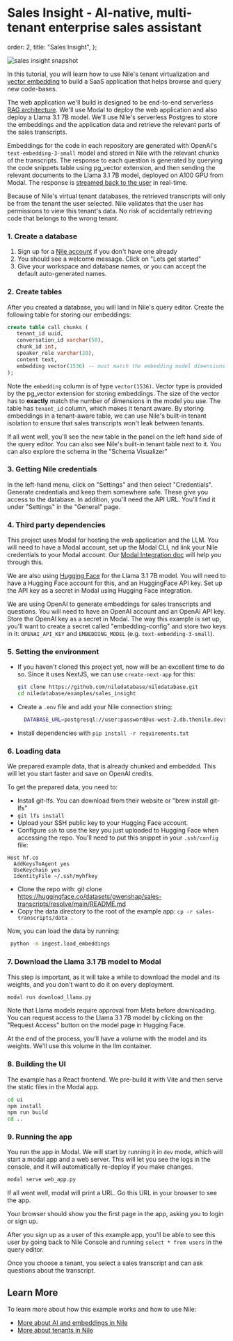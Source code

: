 # Sales Insight - AI-native, multi-tenant enterprise sales assistant

  order: 2,
  title: "Sales Insight",
};

![sales insight snapshot](/docs/sales_insight.png)

In this tutorial, you will learn how to use Nile's tenant virtualization and [vector embedding](/docs/ai-embeddings/pg_vector) to build a
SaaS application that helps browse and query new code-bases.

The web application we'll build is designed to be end-to-end serverless [RAG architecture](/docs/ai-embeddings/rag). We'll use Modal to deploy the web application and also deploy a
Llama 3.1 7B model. We'll use Nile's serverless Postgres to store the embeddings and the application data and retrieve the relevant parts of the sales transcripts.

Embeddings for the code in each repository are generated with OpenAI's `text-embedding-3-small` model and stored in Nile with the relevant chunks of the transcripts.
The response to each question is generated by querying the code snippets table using pg_vector extension, and then sending the relevant documents to
the Llama 3.1 7B model, deployed on A100 GPU from Modal. The response is [streamed back to the user](https://www.thenile.dev/docs/ai-embeddings/streaming) in real-time.

Because of Nile's virtual tenant databases, the retrieved transcripts will only be from the tenant the user selected.
Nile validates that the user has permissions to view this tenant's data. No risk of accidentally retrieving code that belongs to the wrong tenant.

### 1. Create a database

1. Sign up for a [Nile account](https://console.thenile.dev) if you don't have one already
2. You should see a welcome message. Click on "Lets get started"
3. Give your workspace and database names, or you can accept the default auto-generated names.

### 2. Create tables

After you created a database, you will land in Nile's query editor. Create the following table for storing our embeddings:

```sql
create table call_chunks (
   tenant_id uuid,
   conversation_id varchar(50),
   chunk_id int,
   speaker_role varchar(20),
   content text,
   embedding vector(1536) -- must match the embedding model dimensions
);
```

Note the `embedding` column is of type `vector(1536)`. Vector type is provided by the pg_vector extension for storing embeddings.
The size of the vector has to **exactly** match the number of dimensions in the model you use.
The table has `tenant_id` column, which makes it tenant aware. By storing embeddings in a tenant-aware table, we can use Nile's built-in tenant
isolation to ensure that sales transcripts won't leak between tenants.

If all went well, you'll see the new table in the panel on the left hand side of the query editor. You can also see Nile's built-in tenant table next to it.
You can also explore the schema in the "Schema Visualizer"

### 3. Getting Nile credentials

In the left-hand menu, click on "Settings" and then select "Credentials". Generate credentials and keep them somewhere safe. These give you access to the database.
In addition, you'll need the API URL. You'll find it under "Settings" in the "General" page.

### 4. Third party dependencies

This project uses Modal for hosting the web application and the LLM. You will need to have a Modal account, set up the Modal CLI,
nd link your Nile credentials to your Modal account. Our [Modal Integration doc](../../partners/modal) will help you through this.

We are also using [Hugging Face](https://huggingface.co/) for the Llama 3.1 7B model. You will need to have a Hugging Face account for this, and an HuggingFace API key.
Set up the API key as a secret in Modal using Hugging Face integration.

We are using OpenAI to generate embeddings for sales transcripts and questions.
You will need to have an OpenAI account and an OpenAI API key. Store the OpenAI key as a secret in Modal. The way this example is set up, you'll want to create a secret called "embedding-config"
and store two keys in it: `OPENAI_API_KEY` and `EMBEDDING_MODEL` (e.g. `text-embedding-3-small`).

### 5. Setting the environment

- If you haven't cloned this project yet, now will be an excellent time to do so. Since it uses NextJS, we can use `create-next-app` for this:

  ```bash
  git clone https://github.com/niledatabase/niledatabase.git
  cd niledatabase/examples/sales_insight
  ```

- Create a `.env` file and add your Nile connection string:

  ```bash
    DATABASE_URL=postgresql://user:password@us-west-2.db.thenile.dev:5432/mydb
  ```

- Install dependencies with `pip install -r requirements.txt`

### 6. Loading data

We prepared example data, that is already chunked and embedded. This will let you start faster and save on OpenAI credits.

To get the prepared data, you need to:

- Install git-lfs. You can download from their website or "brew install git-lfs"
- `git lfs install`
- Upload your SSH public key to your Hugging Face account.
- Configure `ssh` to use the key you just uploaded to Hugging Face when accessing the repo. You'll need to put this snippet in your `.ssh/config` file:

```
Host hf.co
  AddKeysToAgent yes
  UseKeychain yes
  IdentityFile ~/.ssh/myhfkey
```

- Clone the repo with: git clone https://huggingface.co/datasets/gwenshap/sales-transcripts/resolve/main/README.md
- Copy the data directory to the root of the example app: `cp -r sales-transcripts/data .`

Now, you can load the data by running:

```bash
 python -m ingest.load_embeddings
```

### 7. Download the Llama 3.1 7B model to Modal

This step is important, as it will take a while to download the model and its weights, and you don't want to do it on every deployment.

```bash
modal run download_llama.py
```

Note that Llama models require approval from Meta before downloading.
You can request access to the Llama 3.1 7B model by clicking on the "Request Access" button on the model page in Hugging Face.

At the end of the process, you'll have a volume with the model and its weights. We'll use this volume in the llm container.

### 8. Building the UI

The example has a React frontend. We pre-build it with Vite and then serve the static files in the Modal app.

```bash
cd ui
npm install
npm run build
cd ..
```

### 9. Running the app

You run the app in Modal. We will start by running it in `dev` mode, which will start a modal app and a web server.
This will let you see the logs in the console, and it will automatically re-deploy if you make changes.

```bash
modal serve web_app.py
```

If all went well, modal will print a URL. Go this URL in your browser to see the app.

Your browser should show you the first page in the app, asking you to login or sign up.

After you sign up as a user of this example app, you'll be able to see this user by going back to Nile Console and running `select * from users` in the query editor.

Once you choose a tenant, you select a sales transcript and can ask questions about the transcript.

## Learn More

To learn more about how this example works and how to use Nile:

- [More about AI and embeddings in Nile](https://www.thenile.dev/docs/ai-embeddings)
- [More about tenants in Nile](https://www.thenile.dev/docs/tenant-virtualization/tenant-management)
